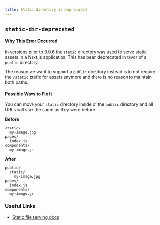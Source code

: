 ```yaml
---
title: Static directory is deprecated
---
```


## `static-dir-deprecated`

#### Why This Error Occurred

In versions prior to 9.0.6 the `static` directory was used to serve static assets in a Next.js application. This has been deprecated in favor of a `public` directory.

The reason we want to support a `public` directory instead is to not require the `/static` prefix for assets anymore and there is no reason to maintain both paths.

#### Possible Ways to Fix It

You can move your `static` directory inside of the `public` directory and all URLs will stay the same as they were before.

**Before**

```
static/
  my-image.jpg
pages/
  index.js
components/
  my-image.js
```

**After**

```
public/
  static/
    my-image.jpg
pages/
  index.js
components/
  my-image.js
```

### Useful Links

- [Static file serving docs](/docs/pages/building-your-application/optimizing/static-assets)
